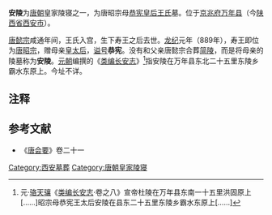 '''安陵'''为[[唐朝|唐朝]]皇家陵寝之一，为唐昭宗母[[恭宪皇后|恭宪皇后王氏]]墓。位于[[京兆府|京兆府]][[万年县_(北周)|万年县]]（今[[陕西省|陕西省]][[西安市|西安市]]）。

[[唐懿宗|唐懿宗]]咸通年间，王氏入宫，生下寿王之后去世。[[龙纪|龙纪]]元年（889年），寿王即位为[[唐昭宗|唐昭宗]]，赠母亲[[皇太后|皇太后]]，[[谥号|谥号]]'''恭宪'''。没有和父亲唐懿宗合葬[[唐简陵|简陵]]，而是将母亲的陵墓称为'''安陵'''。[[元朝|元朝]]编撰的《[[类编长安志|类编长安志]]》<ref>元·[[骆天骧|骆天骧]]《[[类编长安志|类编长安志]]·卷之八》宣帝杜陵在万年县东南一十五里洪固原上[……]昭宗母恭宪王太后安陵在县东二十五里东陵乡霸水东原上[……]</ref>指安陵在万年县东北二十五里东陵乡霸水东原上。今址不详。

== 注释 ==

{{Reflist|25em}}

==参考文献==
*《[[唐会要|唐会要]]》卷二十一

[[Category:西安墓葬|Category:西安墓葬]]
[[Category:唐朝皇家陵寝|Category:唐朝皇家陵寝]]